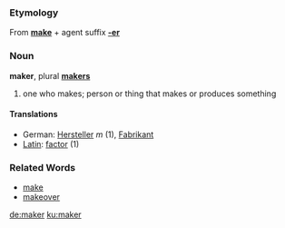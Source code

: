 ===Etymology===
From '''[[make]]''' + agent suffix '''[[-er]]'''

===Noun===
'''maker''', plural '''[[makers]]'''

# one who makes; person or thing that makes or produces something

====Translations====
*German: [[Hersteller]] ''m'' (1), [[Fabrikant]]
*[[Latin]]: [[factor]] (1)

===Related Words===
*[[make]]
*[[makeover]]


[[de:maker]]
[[ku:maker]]